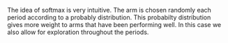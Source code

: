 The idea of softmax is very intuitive. The arm is chosen randomly each period according to a probably distribution. This probabilty distribution gives more weight to arms that have been performing well. In this case we also allow for exploration throughout the periods.